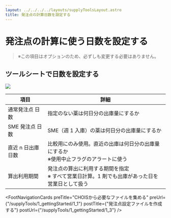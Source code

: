 ```yaml
---
layout: ../../../../layouts/supplyToolsLayout.astro
title: 発注点の計算日数を設定する
---
```



# 発注点の計算に使う日数を設定する

> ※この項目はオプションのため、必ずしも変更する必要はありません。

## ツールシートで日数を設定する

<img src="../../../../1-2.png" />

| 項目               | 詳細                                                                                              |
| ------------------ | ------------------------------------------------------------------------------------------------- |
| 通常発注点 日数    | 指定のない薬は何日分の出庫量にするか                                                              |
| SME 発注点 日数    | SME（週 1 入庫）の薬は何日分の出庫量にするか                                                      |
| 直近 n 日出庫 日数 | 比較用にのみ使用。直近の出庫は何日分の出庫量にするか<br/> ※使用中止フラグのアラートに使う         |
| 算出利用期間       | 発注点の算出に利用する期間を指定<br/>※ すべて営業日計算。1 剤でも出庫があった日を営業日として扱う |

<FootNavigationCards
  preTitle="CHOISから必要なファイルを集める"
  preUrl={"/supplyTools/1_gettingStarted/1_1"}
  postTitle={"発注点設定ファイルを作成する"}
  postUrl={"/supplyTools/1_gettingStarted/1_3"}
/>
